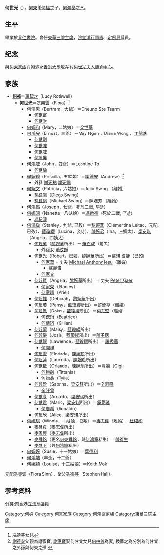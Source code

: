 {{Otheruses|other=名为何世光的其他人物|何鉴}}
{{東亞男性歷史人物
|名稱 =何世光
|身份 =
|國家 =
|時代 =
|主君 =
|屆數 =
|最高職務 =
|前任 = 
|繼任 = 
|圖片名稱 =
|圖片大小 =
|圖片說明 =
|氏 =
|姓 =
|穆坤= <!--清代八旗满洲人物专用-->
|名 =
|姓名 =
|羅馬拼音 =
|假名 = <!--日本、琉球人用-->
|諺文 = <!--朝鮮、韓國人用-->
|字 =
|號=
|名乘 = <!--琉球士族用-->
|官職 =
|封爵 =
|封號 =
|位階 =
|御稱號 = <!--日本皇族之稱號-->
|宮號1 = <!--日本皇族之宮號-->
|宮號2 = <!--朝鮮王族之宮號-->
|封地 =
|神號 =
|尊號 =
|族裔 = 
|信仰 = <!--指的是宗教信仰-->
|旗籍 = <!--清代八旗人物专用-->
|氏族 =
|籍貫 =
|本貫 = <!--朝鮮人用-->
|世居地= <!--清代八旗人物专用-->
|世居地/穆坤= <!--专门用于清代八旗满洲人物世居地和穆坤相同时-->
|祖籍 =
|本籍 =
|出身地 =
|府邸 =
|世系 = 
|初名 =
|乳名 = <!--日本、朝鮮、琉球以外人物用-->
|幼名 = <!--日本人用-->
|兒名 = <!--朝鮮人用-->
|童名 = <!--琉球人用-->
|小字 =
|別名 =
|法號 =
|院號 =
|其他名號 =
|出生日期 =光緒十二年<br>1886年
|出生地點 ={{HKG-1876}}
|婚年 =
|逝世日期 ={{death date and age|1974|12|6|1886|0|0}}
|逝世地點 ={{HKG-1959}}
|在位年代 =
|廟號 =
|諡號 =
|墓葬 =
|祠廟 =
|父親 =[[何福|何福]]
|嫡母 =
|母親 =[[羅絮才|羅絮才]]
|繼父=
|繼母=
|養父=
|養母=
|猶父= <!--日本人用-->
|烏帽子親= <!--日本人、琉球人用-->
|元配 =冼慶雲
|正室 =
|妻 =
|繼室 =
|平妻 =
|側室 =
|元配之父 =
|元配之嫡母 =
|元配之母 =
|正室之父 =
|正室之嫡母 =
|正室之母 =
|妻之父 =
|妻之嫡母 =
|妻之母 =
|繼室之父 =
|繼室之嫡母 =
|繼室之母 =
|平妻之父 =
|平妻之嫡母 =
|平妻之母 =
|兄弟 =
|姊妹 =
|嫡兄弟 =
|嫡姊妹 =
|庶兄弟 =
|庶姊妹 =
|同胞兄弟 =
|同胞姊妹 =
|異母兄弟 =
|異母姊妹 =
|異父兄弟 =
|異父姊妹 =
|繼兄弟 =
|繼姊妹 =
|子 =何鴻恩<br>何鴻展<br>何鴻威<br>何鴻韜<br>[[何鴻燊|何鴻燊]]<br>何鴻端
|女 =何婉和<br>何婉璋<br>何婉文<br>[[何婉鴻|何婉鴻]]<br>[[何婉琪|何婉琪]]<br>[[何婉婉|何婉婉]]<br>何婉穎
|嫡子 =
|嫡女 =
|庶子 =
|庶女 =
|養子 =
|養女 =
|猶子 = <!--日本人用-->
|婿養子 = <!--日本人用-->
|烏帽子子 = <!--日本人用-->
|繼子 =
|繼女 =
|其他親屬 =祖父：何仕文<br>祖母：施娣<br>伯父：[[何東|何東]]
|出身 = <!---此处指科举出身--->
|功名 = 
|經歷 = 
|著作 =
|注釋 =
}}
'''何世光'''（{{bd|1886年||1974年|12月6日|}}），[[何東|何東]]弟[[何啟福|何福]]之子，[[何鴻燊|何鴻燊]]之父。

== 生平 ==
畢業於[[皇仁書院|皇仁書院]]。曾任[[東華三院主席列表|東華三院主席]]，[[沙宣洋行|沙宣洋行]][[買辦|買辦]]、[[定例局|定例局]]議員。

== 纪念 ==
與[[何東家族|何東家族]]有淵源之[[香港大學|香港大學]]現存有[[何世光夫人體育中心|何世光夫人體育中心]]。

== 家族 ==
* '''[[何啟福|何福]]'''＝[[羅絮才|羅絮才]]（Lucy Rothwell）
** '''何世光'''＝[[冼興雲|冼興雲]]（Flora）<ref name="Sin">冼德芬女兒</ref>
*** [[何鴻恩|何鴻恩]]（Bertram，大爺）＝Cheung Sze Tsarm
**** [[何猷富|何猷富]]
**** [[何猷財|何猷財]]
*** [[何婉和|何婉和]]（Mary，二姑娘）＝[[梁世華|梁世華]]
*** [[何鴻展|何鴻展]]（Ernest，三爺）＝May Ngan 、Diana Wong 、[[丁毓珠|丁毓珠]]
**** [[何猷剛|何猷剛]]
**** [[何猷強|何猷強]]
**** [[何猷威|何猷威]]
**** [[何翠屏|何翠屏]]
*** [[何鴻威|何鴻威]]（John，四爺）＝Leontine To 
**** [[何猷倫|何猷倫]]
*** [[何婉璋|何婉璋]]（Priscilla，五姑娘）＝[[謝德安|謝德安]]（Andrew）<ref>[[謝德安|謝德安]]父親為謝家寶, [[謝家寶|謝家寶]]娶何甘棠女兒[[何柏齡|何柏齡]]為妻, 換而之為分別為何甘棠之外孫與何東之孫.</ref>
**** 外孫 [[謝天祐|謝天祐]] [[謝天賜|謝天賜]]
*** [[何婉文|何婉文]]（Patricia，六姑娘）＝Julio Swing （離婚）
**** [[孫鏡鴻|孫鏡鴻]]（Diego Swing）
**** [[孫鏡祺|孫鏡祺]]（Michael Swing）＝陳婉芳 （離婚）
*** [[何鴻韜|何鴻韜]]（Joseph，七爺，死於二戰, 早逝）
*** [[何婉鴻|何婉鴻]]（Nanette，八姑娘）＝[[馮啟德|馮啟德]]（死於二戰, 早逝） 
**** [[馮紹漣|馮紹漣]]
*** [[何鴻燊|何鴻燊]]（Stanley，九爺, 已歿）＝[[黎婉華|黎婉華]]（Clementina Leitao，元配, 已歿）、[[藍瓊纓|藍瓊纓]]（Lucina，妾侍）、[[陳婉珍|陳婉珍]]（Ina，三姨太）、[[梁安琪_(澳門)|梁安琪]]（Angela，四姨太）
**** [[何超英|何超英]]（[[黎婉華|黎婉華]]所出）＝ [[蕭百成|蕭百成]]（前夫）
***** 外孫女 [[蕭玟錚|蕭玟錚]]
**** [[何猷光|何猷光]]（Robert，已歿，[[黎婉華|黎婉華]]所出）＝[[蘇琪·波捷|蘇琪·波捷]]（已歿）
***** [[何家華|何家華]] = 丈夫 [[Michael_Anthony_Iesu|Michael Anthony Iesu]]（離婚）
******[[蘇麗儀|蘇麗儀]]
***** [[何家文|何家文]]
**** [[何超賢|何超賢]]（Angela，[[黎婉華|黎婉華]]所出）＝ 丈夫 [[Peter_Kjaer|Peter Kjaer]]
***** [[何家榮|何家榮]]（Stanley）
***** [[何家晴|何家晴]]（Ariel）
**** [[何超雄|何超雄]]（Deborah，[[黎婉華|黎婉華]]所出）
**** [[何超瓊|何超瓊]]（Pansy，[[藍瓊纓|藍瓊纓]]所出）＝[[許晉亨|許晉亨]]（離婚）
**** [[何超鳳|何超鳳]]（Daisy，[[藍瓊纓|藍瓊纓]]所出）＝[[何志堅|何志堅]]（離婚）
*****[[何鍶珩|何鍶珩]]（Beatrice）
*****[[何倩珩|何倩珩]]（Gillian）
**** [[何超蕸|何超蕸]]（Maisy，[[藍瓊纓|藍瓊纓]]所出）
**** [[何超儀|何超儀]]（Josie，[[藍瓊纓|藍瓊纓]]所出）＝[[陳子聰|陳子聰]]
**** [[何猷龍|何猷龍]]（Lawrence，[[藍瓊纓|藍瓊纓]]所出）＝[[羅秀茵|羅秀茵]]
*****[[何開梓|何開梓]]
**** [[何超雲|何超雲]]（Florinda，[[陳婉珍|陳婉珍]]所出）
**** [[何超蓮|何超蓮]]（Laurinda，[[陳婉珍|陳婉珍]]所出）
**** [[何猷啟|何猷啟]]（Orlando，[[陳婉珍|陳婉珍]]所出）＝[[齊嬌|齊嬌]]（Gigi）
*****[[何煦齡|何煦齡]]（Tittania）
*****[[何煦鑫|何煦鑫]]（Tylia）
**** [[何超盈|何超盈]]（Sabrina，[[梁安琪_(澳門)|梁安琪]]所出）＝[[辛奇隆|辛奇隆]]
*****[[辛阡覓|辛阡覓]]
**** [[何猷亨|何猷亨]]（Arnaldo，[[梁安琪_(澳門)|梁安琪]]所出）
**** [[何猷君|何猷君]]（Mario，[[梁安琪_(澳門)|梁安琪]]所出）＝[[奚夢瑤|奚夢瑤]]
*****[[何廣燊|何廣燊]]（Ronaldo）
**** [[何超欣|何超欣]]（Alice，[[梁安琪_(澳門)|梁安琪]]所出）
*** [[何婉琪|何婉琪]]（Winnie，十姑娘，已歿）＝[[麥志偉|麥志偉]]（離婚）、 [[杜紹能|杜紹能]]
**** [[麥慧貞|麥慧貞]]（[[麥志偉|麥志偉]]所出）
**** [[麥家興|麥家興]]（[[麥志偉|麥志偉]]所出）
**** [[麥舜銘|麥舜銘]]（更名[[何東舜銘|何東舜銘]]，與[[何鴻章|何鴻章]]私生）＝[[陳復生|陳復生]]
**** [[麥慧玉|麥慧玉]]（與[[何鴻章|何鴻章]]私生）
*** [[何婉婉|何婉婉]]（Susie，十一姑娘）＝[[葉德利|葉德利]]
*** [[何鴻端|何鴻端]]（早逝，十二爺）
*** [[何婉穎|何婉穎]]（Louise，十三姑娘）＝Keith Mok

元配[[冼興雲|冼興雲]]（Flora Sinn），岳父[[冼德芬|冼德芬]]（Stephen Hall）。

== 参考资料 ==
{{reflist}}

{{Authority control}}

{{DEFAULTSORT:Hotung}}
[[Category:何姓|Category:何姓]]
[[Category:何東家族|Category:何東家族]]
[[分类:前香港立法局議員|分类:前香港立法局議員]]
[[Category:何鴻燊家族|Category:何鴻燊家族]]
[[Category:東華三院主席|Category:東華三院主席]]